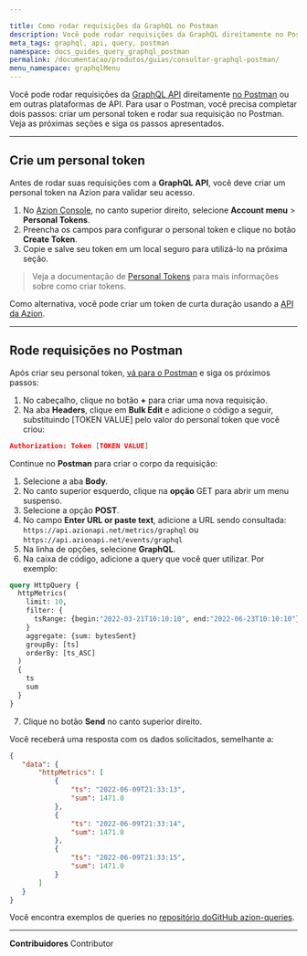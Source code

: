 ```yaml
---

title: Como rodar requisições da GraphQL no Postman
description: Você pode rodar requisições da GraphQL direitamente no Postman e receber respostas.
meta_tags: graphql, api, query, postman
namespace: docs_guides_query_graphql_postman
permalink: /documentacao/produtos/guias/consultar-graphql-postman/
menu_namespace: graphqlMenu
---
```


Você pode rodar requisições da [GraphQL API](/pt-br/documentacao/produtos/graphql-api/visao-geral/) direitamente [no Postman](https://www.postman.com/) ou em outras plataformas de API. Para usar o Postman, você precisa completar dois passos: ⁠criar um personal token e rodar sua requisição no Postman. Veja as próximas seções e siga os passos apresentados.

---

## Crie um personal token

Antes de rodar suas requisições com a **GraphQL API⁠**, você deve criar um personal token na Azion para validar seu acesso.

1. No [Azion Console](https://console.azion.com/), no canto superior direito, selecione **Account menu** > **Personal Tokens**.
2. Preencha os campos para configurar o personal token e clique no botão **Create Token**.
3. Copie e salve seu token em um local seguro para utilizá-lo na próxima seção.

> Veja a documentação de [Personal Tokens](/pt-br/documentacao/produtos/gestao-de-contas/personal-tokens/) para mais informações sobre como criar tokens.

Como alternativa, você pode criar um token de curta duração usando a [API da Azion](https://api.azion.com/).

---

## Rode requisições no Postman

Após criar seu personal token, [vá para o Postman](https://www.postman.com/) e siga os próximos passos:

1. No cabeçalho, clique no botão **+** para criar uma nova requisição.
2. Na aba **Headers**, clique em⁠ **Bulk Edit** e adicione o código a seguir, substituindo [TOKEN VALUE] pelo valor do personal token que você criou:

```json
Authorization: Token [TOKEN VALUE]
```

Continue no **Postman** para criar o corpo da requisição:

1. Selecione a aba **Body**.
2. No canto superior esquerdo, clique na **opção** GET para abrir um menu suspenso.
3. Selecione a opção **POST**.
4. No campo **Enter URL or paste text**, adicione a URL sendo consultada: `https://api.azionapi.net/metrics/graphql` ou `https://api.azionapi.net/events/graphql`
5. Na linha de opções, selecione **GraphQL**.
6. Na caixa de código, adicione a query que você quer utilizar. Por exemplo:

```graphql
query HttpQuery {
  httpMetrics(
    limit: 10,
    filter: {
      tsRange: {begin:"2022-03-21T10:10:10", end:"2022-06-23T10:10:10"}
    }
    aggregate: {sum: bytesSent}
    groupBy: [ts]
    orderBy: [ts_ASC]
  )
  {
    ts
    sum
  }
}
```

7. Clique no botão **Send** no canto superior direito.

Você receberá uma resposta com os dados solicitados, semelhante a:

```json
{
   "data": {
       "httpMetrics": [
           {
               "ts": "2022-06-09T21:33:13",
               "sum": 1471.0
           },
           {
               "ts": "2022-06-09T21:33:14",
               "sum": 1471.0
           },
           {
               "ts": "2022-06-09T21:33:15",
               "sum": 1471.0
           }
       ]
   }
}
```

Você encontra exemplos de queries no [repositório do⁠GitHub azion-queries](https://github.com/aziontech/azion-queries).




---


**Contribuidores** <ContributorList>Contributor</ContributorList>
